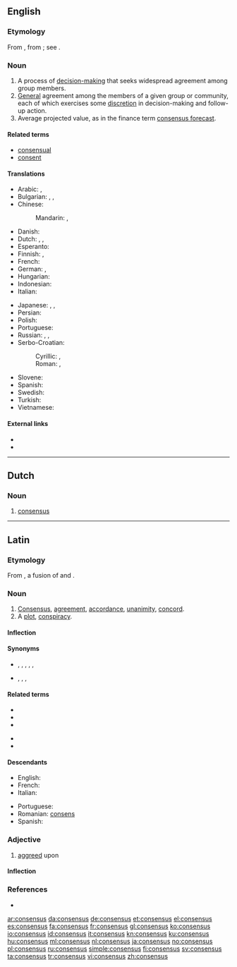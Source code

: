 ==English==

{{wikipedia}}

===Etymology===
From {{etyl|la}} {{term|consensus|cōnsēnsus|agreement, accordance, unanimity|lang=la}}, from {{term|consentio|cōnsentiō|feel together; agree|lang=la}}; see {{term|consent}}.

===Noun===
{{en-noun|es}}

# A process of [[w:Decision making#Decision making in social setting|decision-making]] that seeks widespread agreement among group members.
# [[general#Adjective|General]] agreement among the members of a given group or community, each of which exercises some [[discretion]] in decision-making and follow-up action.
# Average projected value, as in the finance term [[consensus forecast]].

====Related terms====
* [[consensual]]
* [[consent]]

====Translations====
{{trans-top|general agreement}}
* Arabic: {{t-|ar|إجماع|m|tr='ijmaa`}}, {{t-|ar|توافق|m|tr=tawaafuq}}
* Bulgarian: {{t+|bg|съгласие|n|tr=săglasie|sc=Cyrl}}, {{t+|bg|единодушие|n|tr=edinodušie|sc=Cyrl}}, {{t-|bg|консенсус|m|tr=konsensus|sc=Cyrl}}
* Chinese:
*: Mandarin: {{t|cmn|共識|sc=Hani}}, {{t|cmn|共识|tr=gòngshí|sc=Hani}}
* Danish: {{t+|da|konsensus}}
* Dutch: {{t+|nl|consensus|m}}, {{t+|nl|eensgezindheid}}, {{t+|nl|overeenstemming}}
* Esperanto: {{t-|eo|interkonsento}}
* Finnish: {{t-|fi|yksimielisyys}}, {{t+|fi|konsensus}}
* French: {{t+|fr|consensus|m}}
* German: {{t+|de|Konsens|m}}, {{t+|de|Einvernehmen|n}}
* Hungarian: {{t+|hu|egyezség}}
* Indonesian: {{t+|id|konsensus}}
* Italian: {{t+|it|consenso|m}}
{{trans-mid}}
* Japanese: {{t+|ja|総意|tr=そうい, sōi}}, {{t-|ja|協心|tr=きょうしん, kyōshin}}, {{t-|ja|コンセンサス|tr=konsensasu}}
* Persian: {{t+|fa|اجماع|m|tr=ejmâ'}}
* Polish: {{t+|pl|konsensus|m}}
* Portuguese: {{t+|pt|consenso|m}}
* Russian: {{t+|ru|консенсус|m|tr=konsénsus}}, {{t+|ru|согласие|n|tr=soglásije}}, {{t+|ru|единодушие|n|tr=jedinidúšije}}
* Serbo-Croatian:
*: Cyrillic: {{t-|sh|консензус|m|alt=консѐнзус|sc=Cyrl}}, {{t-|sh|споразум|m|alt=спо̏разӯм|sc=Cyrl}}
*: Roman: {{t-|sh|konsenzus|m|alt=konsènzus}}, {{t-|sh|sporazum|m|alt=spȍrazūm}}
* Slovene: {{t-|sl|dogovor}}
* Spanish: {{t+|es|consenso|m}}
* Swedish: {{t+|sv|konsensus}}
* Turkish: {{t-|tr|oybirliği}}
* Vietnamese: {{t-|vi|đồng lòng}}
{{trans-bottom}}

====External links====
* {{R:Webster 1913}}
* {{R:Century 1911}}

----

==Dutch==

===Noun===
{{nl-noun|m|-|-}}

# [[#English|consensus]]

----

==Latin==

===Etymology===
From {{term|consentio|cōnsentiō|feel together; agree|lang=la}}, a fusion of {{term|con-|cōn-|together|lang=la}} and {{term|sentio|sentiō|sense; perceive; feel|lang=la}}.

===Noun===
{{la-noun|cōnsēnsus|consensus|cōnsēnsūs|m|fourth}}

# [[consensus#English|Consensus]], [[agreement]], [[accordance]], [[unanimity]], [[concord]].
# A [[plot]], [[conspiracy]].

====Inflection====
{{la-decl-4th|consens|cōnsēns}}

====Synonyms====
* {{sense|concord, agreement}} {{l|la|concentus}}, {{l|la|concordatio|concordātiō}}, {{l|la|concordia}}, {{l|la|concorditas|concorditās}}, {{l|la|harmonia}}, {{l|la|unanimitas|ūnanimitās}}
* {{sense|plot, conspiracy}} {{l|la|coitio|coitiō}}, {{l|la|coniuratio|coniūrātiō}}, {{l|la|consensio|cōnsēnsiō}}, {{l|la|conspiratio|cōnspīrātiō}}

====Related terms====
{{top2}}
* {{l|la|consensio|cōnsēnsiō}}
* {{l|la|consentanee|cōnsentāneē}}
* {{l|la|consentaneus|cōnsentāneus}}
{{mid2}}
* {{l|la|consentiens|cōnsentiēns}}
* {{l|la|consentio|cōnsentiō}}
{{bottom}}

====Descendants====
{{top2}}
* English: {{l|en|consensus}}
* French: {{l|fr|consensus}}
* Italian: {{l|it|consenso}}
{{mid2}}
* Portuguese: {{l|pt|consenso}}
* Romanian: [[consens]]
* Spanish: {{l|es|consenso}}
{{bottom}}

===Adjective===
{{la-adj-1&2|consensus|consensa|consensa|consensum|consensum}}

# {{rare|lang=la}} [[aggreed]] upon

====Inflection====
{{la-decl-1&2|consens}}

===References===
* {{R:L&S}}

[[ar:consensus]]
[[da:consensus]]
[[de:consensus]]
[[et:consensus]]
[[el:consensus]]
[[es:consensus]]
[[fa:consensus]]
[[fr:consensus]]
[[gl:consensus]]
[[ko:consensus]]
[[io:consensus]]
[[id:consensus]]
[[it:consensus]]
[[kn:consensus]]
[[ku:consensus]]
[[hu:consensus]]
[[ml:consensus]]
[[nl:consensus]]
[[ja:consensus]]
[[no:consensus]]
[[pl:consensus]]
[[ru:consensus]]
[[simple:consensus]]
[[fi:consensus]]
[[sv:consensus]]
[[ta:consensus]]
[[tr:consensus]]
[[vi:consensus]]
[[zh:consensus]]